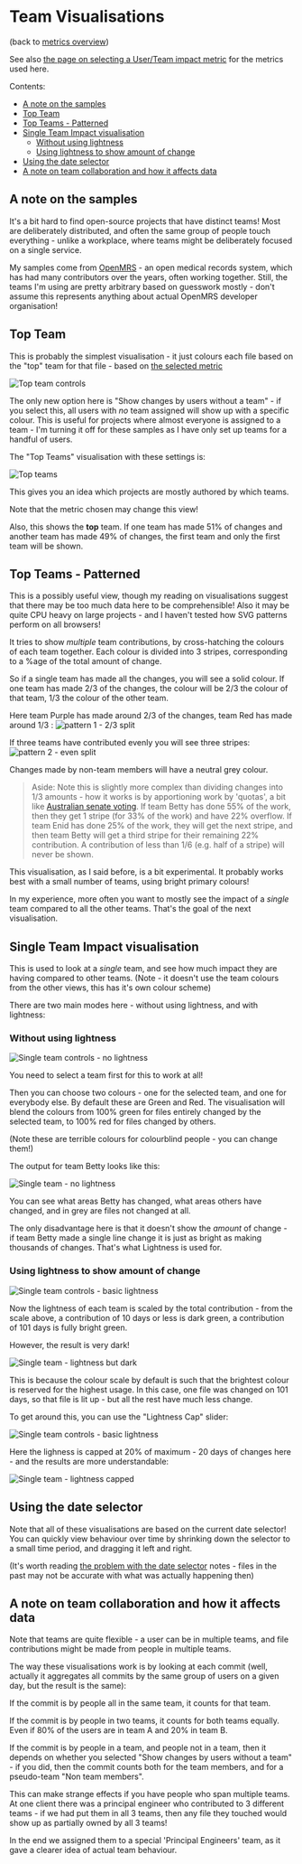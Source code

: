 # Team Visualisations

(back to [metrics overview](/metrics/overview))

See also [the page on selecting a User/Team impact metric](./user-team-impact-metric) for the metrics used here.

Contents:

- [A note on the samples](#a-note-on-the-samples)
- [Top Team](#top-team)
- [Top Teams - Patterned](#top-teams---patterned)
- [Single Team Impact visualisation](#single-team-impact-visualisation)
  - [Without using lightness](#without-using-lightness)
  - [Using lightness to show amount of change](#using-lightness-to-show-amount-of-change)
- [Using the date selector](#using-the-date-selector)
- [A note on team collaboration and how it affects data](#a-note-on-team-collaboration-and-how-it-affects-data)

## A note on the samples

It's a bit hard to find open-source projects that have distinct teams!  Most are deliberately distributed, and often the same group of people touch everything - unlike a workplace, where teams might be deliberately focused on a single service.

My samples come from [OpenMRS](https://openmrs.org/) - an open medical records system, which has had many contributors over the years, often working together.  Still, the teams I'm using are pretty arbitrary based on guesswork mostly - don't assume this represents anything about actual OpenMRS developer organisation!

## Top Team

This is probably the simplest visualisation - it just colours each file based on the "top" team for that file - based on [the selected metric](./user-team-impact-metric)

![Top team controls](../images/metrics/teams/top_team_controls.png)

The only new option here is "Show changes by users without a team" - if you select this, all users with _no_ team assigned will show up with a specific colour.  This is useful for projects where almost everyone is assigned to a team - I'm turning it off for these samples as I have only set up teams for a handful of users.

The "Top Teams" visualisation with these settings is:

![Top teams](../images/metrics/teams/openmrs-top-teams.png)

This gives you an idea which projects are mostly authored by which teams.

Note that the metric chosen may change this view!

Also, this shows the **top** team.  If one team has made 51% of changes and another team has made 49% of changes, the first team and only the first team will be shown.

## Top Teams - Patterned

This is a possibly useful view, though my reading on visualisations suggest that there may be too much data here to be comprehensible!  Also it may be quite CPU heavy on large projects - and I haven't tested how SVG patterns perform on all browsers!

It tries to show _multiple_ team contributions, by cross-hatching the colours of each team together.  Each colour is divided into 3 stripes, corresponding to a %age of the total amount of change.

So if a single team has made all the changes, you will see a solid colour.  If one team has made 2/3 of the changes, the colour will be 2/3 the colour of that team, 1/3 the colour of the other team.

Here team Purple has made around 2/3 of the changes, team Red has made around 1/3 :
![pattern 1 - 2/3 split](../images/metrics/teams/pattern_1.png)

If three teams have contributed evenly you will see three stripes:
![pattern 2 - even split](../images/metrics/teams/pattern_2.png)

Changes made by non-team members will have a neutral grey colour.

> Aside: Note this is slightly more complex than dividing changes into 1/3 amounts - how it works is by apportioning work by 'quotas', a bit like [Australian senate voting](https://en.wikipedia.org/wiki/Australian_Senate#Electoral_system).  If team Betty has done 55% of the work, then they get 1 stripe (for 33% of the work) and have 22% overflow.  If team Enid has done 25% of the work, they will get the next stripe, and then team Betty will get a third stripe for their remaining 22% contribution.  A contribution of less than 1/6 (e.g. half of a stripe) will never be shown.

This visualisation, as I said before, is a bit experimental.  It probably works best with a small number of teams, using bright primary colours!

In my experience, more often you want to mostly see the impact of a _single_ team compared to all the other teams.  That's the goal of the next visualisation.

## Single Team Impact visualisation

This is used to look at a _single_ team, and see how much impact they are having compared to other teams.  (Note - it doesn't use the team colours from the other views, this has it's own colour scheme)

There are two main modes here - without using lightness, and with lightness:

### Without using lightness

![Single team controls - no lightness](../images/metrics/teams/single_team_controls_no_lightness.png)

You need to select a team first for this to work at all!

Then you can choose two colours - one for the selected team, and one for everybody else.  By default these are Green and Red.  The visualisation will blend the colours from 100% green for files entirely changed by the selected team, to 100% red for files changed by others.

(Note these are terrible colours for colourblind people - you can change them!)

The output for team Betty looks like this:

![Single team - no lightness](../images/metrics/teams/single_team_no_lightness.png)

You can see what areas Betty has changed, what areas others have changed, and in grey are files not changed at all.

The only disadvantage here is that it doesn't show the _amount_ of change - if team Betty made a single line change it is just as bright as making thousands of changes.  That's what Lightness is used for.

### Using lightness to show amount of change

![Single team controls - basic lightness](../images/metrics/teams/single_team_controls_lightness_1.png)

Now the lightness of each team is scaled by the total contribution - from the scale above, a contribution of 10 days or less is dark green, a contribution of 101 days is fully bright green.

However, the result is very dark!

![Single team - lightness but dark](../images/metrics/teams/single_team_lightness_dark.png)

This is because the colour scale by default is such that the brightest colour is reserved for the highest usage.  In this case, one file was changed on 101 days, so that file is lit up - but all the rest have much less change.

To get around this, you can use the "Lightness Cap" slider:

![Single team controls - basic lightness](../images/metrics/teams/single_team_controls_lightness_capped.png)

Here the lighness is capped at 20% of maximum - 20 days of changes here - and the results are more understandable:

![Single team - lightness capped](../images/metrics/teams/single_team_lightness_capped.png)

## Using the date selector

Note that all of these visualisations are based on the current date selector!  You can quickly view behaviour over time by shrinking down the selector to a small time period, and dragging it left and right.

(It's worth reading [the problem with the date selector](/tools/explorer/ui#the-problem-with-the-date-selector) notes - files in the past may not be accurate with what was actually happening then)

## A note on team collaboration and how it affects data

Note that teams are quite flexible - a user can be in multiple teams, and file contributions might be made from people in multiple teams.

The way these visualisations work is by looking at each commit (well, actually it aggregates all commits by the same group of users on a given day, but the result is the same):

If the commit is by people all in the same team, it counts for that team.

If the commit is by people in two teams, it counts for both teams equally.  Even if 80% of the users are in team A and 20% in team B.

If the commit is by people in a team, and people not in a team, then it depends on whether you selected "Show changes by users without a team" - if you did, then the commit counts both for the team members, and for a pseudo-team "Non team members".

This can make strange effects if you have people who span multiple teams.  At one client there was a principal engineer who contributed to 3 different teams - if we had put them in all 3 teams, then any file they touched would show up as partially owned by all 3 teams!

In the end we assigned them to a special 'Principal Engineers' team, as it gave a clearer idea of actual team behaviour.
